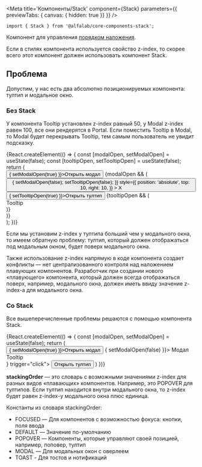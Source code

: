 

<Meta
    title='Компоненты/Stack'
    component={Stack}
    parameters={{ previewTabs: { canvas: { hidden: true }} }}
/>

<!-- Canvas -->

<Story name='Stack' />

<!-- Docs -->

<ComponentHeader
    name='Stack'
    version={version}
    package='@alfalab/core-components-stack'
    stage={2}
/>

```tsx
import { Stack } from '@alfalab/core-components-stack';
```

Компонент для управления [порядком наложения](https://developer.mozilla.org/ru/docs/Web/CSS/z-index).

Если в стилях компонента используется свойство z-index, то скорее всего этот компонент должен использовать компонент Stack.

## Проблема

Допустим, у нас есть два абсолютно позиционируемых компонента: тултип и модальное окно.

### Без Stack

У компонента Tooltip установлен z-index равный 50, у Modal z-index равен 100, все они рендерятся в Portal.
Если поместить Tooltip в Modal, то Modal будет перекрывать Tooltip, тем самым пользователь не увидит подсказку.

<Preview>
    {React.createElement(() => {
        const [modalOpen, setModalOpen] = useState(false);
        const [tooltipOpen, setTooltipOpen] = useState(false);
        return (
            <div>
                <Button onClick={() => { setModalOpen(true) }}>Открыть модал</Button>
                {modalOpen && (
                    <Portal>
                        <div
                            style={{
                                zIndex: 100,
                                position: 'fixed',
                                top: 0,
                                right: 0,
                                bottom: 0,
                                left: 0,
                                minHeight: '100vh',
                                overflowY: 'auto',
                                overscrollBehaviorY: 'contain',
                                backgroundColor: 'rgba(11,31,53,.6)',
                                display: 'flex'
                            }}
                        >
                            <div
                                style={{
                                    position: 'relative',
                                    width: 800,
                                    margin: 'auto',
                                    padding: 30,
                                    backgroundColor: 'white',
                                    border: '1px solid black',
                                }}
                            >
                                <button
                                    onClick={() => {
                                        setModalOpen(false);
                                        setTooltipOpen(false);
                                    }}
                                    style={{
                                        position: 'absolute',
                                        top: 10,
                                        right: 10,
                                    }}
                                >
                                    X
                                </button>
                                <Button onClick={() => { setTooltipOpen(true) }}>Открыть тултип</Button>
                                {tooltipOpen && (
                                    <Portal>
                                        <div
                                            style={{
                                                position: 'fixed',
                                                top: '50%',
                                                left: '50%',
                                                zIndex: 50,
                                                display: 'flex',
                                                transform: 'translate(-50%, -50%)'
                                            }}
                                        >
                                            <div style={{
                                                margin: 'auto',
                                                padding: '10px',
                                                borderRadius: '10px',
                                                boxShadow: '0 0 10px rgba(0, 0, 0, 0.1)'
                                            }}>
                                                Tooltip
                                            </div>
                                        </div>
                                    </Portal>
                                )}
                            </div>
                        </div>
                    </Portal>
                )}
            </div>
        );
    })}
</Preview>

Если мы установим z-index у тултипа больший чем у модального окна, то имеем обратную проблему: тултип,
который должен отображаться под модальным окном, будет поверх модального окна.

Также использование z-index напрямую в коде компонента создает конфликты — нет централизованного контроля над наложением плавующих компонентов.
Разработчик при создании нового «плавующего» компонента, который должен всегда отображаться поверх, например, модального окна,
должен иметь ввиду значение z-index-а для модального окна.

### Со Stack

Все вышеперечисленные проблемы решаются с помощью компонента Stack.

<Preview>
    {React.createElement(() => {
        const [modalOpen, setModalOpen] = useState(false);
        return (
            <div>
                <Button onClick={() => { setModalOpen(true) }}>Открыть модал</Button>
                <ModalDesktop open={modalOpen} onClose={() => { setModalOpen(false) }}>
                    <ModalDesktop.Header>
                        Модал
                    </ModalDesktop.Header>
                    <ModalDesktop.Content>
                        <Tooltip content={<div>Tooltip</div>} trigger="click">
                            <Button>Открыть тултип</Button>
                        </Tooltip>
                    </ModalDesktop.Content>
                </ModalDesktop>
            </div>
        )
    })}
</Preview>

**stackingOrder** — это словарь с возможными значениями z-index для разных видов «плавающих» компонентов.
Например, это POPOVER для тултипов.
Если тултип находится внутри модального окна, то z-index будет равен z-index-у модального окна плюс единица.

Константы из словаря stackingOrder:

-   FOCUSED — Для компонентов с возможностью фокуса: кнопки, поля ввода
-   DEFAULT — Значение по-умолчанию
-   POPOVER — Компоненты, которые управляют своей позицией, например, поповер, тултип
-   MODAL — Для модальных окон с оверлеем
-   TOAST - Для тостов и нотификаций

<Props of={Stack} />
